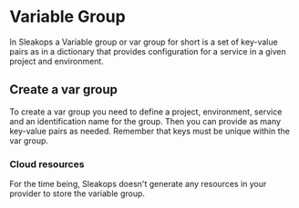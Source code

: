 # Variable Group

In Sleakops a Variable group or var group for short is a set of key-value pairs as in a dictionary that provides configuration for a service in a given project and environment.

## Create a var group

To create a var group you need to define a project, environment, service and an identification name for the group. Then you can provide as many key-value pairs as needed.
Remember that keys must be unique within the var group.

### Cloud resources

For the time being, Sleakops doesn't generate any resources in your provider to store the variable group.
